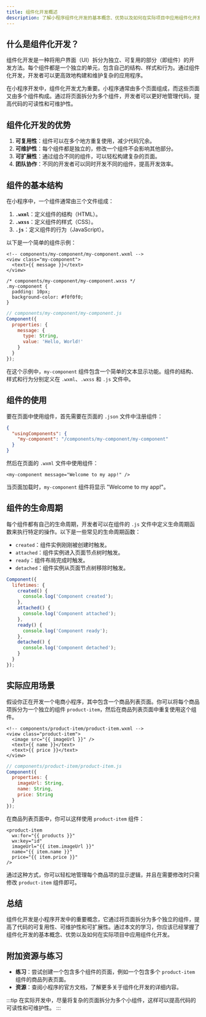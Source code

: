 ```yaml
---
title: 组件化开发概述
description: 了解小程序组件化开发的基本概念、优势以及如何在实际项目中应用组件化开发。
---
```


## 什么是组件化开发？

组件化开发是一种将用户界面（UI）拆分为独立、可复用的部分（即组件）的开发方法。每个组件都是一个独立的单元，包含自己的结构、样式和行为。通过组件化开发，开发者可以更高效地构建和维护复杂的应用程序。

在小程序开发中，组件化开发尤为重要。小程序通常由多个页面组成，而这些页面又由多个组件构成。通过将页面拆分为多个组件，开发者可以更好地管理代码，提高代码的可读性和可维护性。

## 组件化开发的优势

1. **可复用性**：组件可以在多个地方重复使用，减少代码冗余。
2. **可维护性**：每个组件都是独立的，修改一个组件不会影响其他部分。
3. **可扩展性**：通过组合不同的组件，可以轻松构建复杂的页面。
4. **团队协作**：不同的开发者可以同时开发不同的组件，提高开发效率。

## 组件的基本结构

在小程序中，一个组件通常由三个文件组成：

1. **`.wxml`**：定义组件的结构（HTML）。
2. **`.wxss`**：定义组件的样式（CSS）。
3. **`.js`**：定义组件的行为（JavaScript）。

以下是一个简单的组件示例：

```wxml
<!-- components/my-component/my-component.wxml -->
<view class="my-component">
  <text>{{ message }}</text>
</view>
```

```wxss
/* components/my-component/my-component.wxss */
.my-component {
  padding: 10px;
  background-color: #f0f0f0;
}
```

```javascript
// components/my-component/my-component.js
Component({
  properties: {
    message: {
      type: String,
      value: 'Hello, World!'
    }
  }
});
```

在这个示例中，`my-component` 组件包含一个简单的文本显示功能。组件的结构、样式和行为分别定义在 `.wxml`、`.wxss` 和 `.js` 文件中。

## 组件的使用

要在页面中使用组件，首先需要在页面的 `.json` 文件中注册组件：

```json
{
  "usingComponents": {
    "my-component": "/components/my-component/my-component"
  }
}
```

然后在页面的 `.wxml` 文件中使用组件：

```wxml
<my-component message="Welcome to my app!" />
```

当页面加载时，`my-component` 组件将显示 "Welcome to my app!"。

## 组件的生命周期

每个组件都有自己的生命周期，开发者可以在组件的 `.js` 文件中定义生命周期函数来执行特定的操作。以下是一些常见的生命周期函数：

- `created`：组件实例刚刚被创建时触发。
- `attached`：组件实例进入页面节点树时触发。
- `ready`：组件布局完成时触发。
- `detached`：组件实例从页面节点树移除时触发。

```javascript
Component({
  lifetimes: {
    created() {
      console.log('Component created');
    },
    attached() {
      console.log('Component attached');
    },
    ready() {
      console.log('Component ready');
    },
    detached() {
      console.log('Component detached');
    }
  }
});
```

## 实际应用场景

假设你正在开发一个电商小程序，其中包含一个商品列表页面。你可以将每个商品项拆分为一个独立的组件 `product-item`，然后在商品列表页面中重复使用这个组件。

```wxml
<!-- components/product-item/product-item.wxml -->
<view class="product-item">
  <image src="{{ imageUrl }}" />
  <text>{{ name }}</text>
  <text>{{ price }}</text>
</view>
```

```javascript
// components/product-item/product-item.js
Component({
  properties: {
    imageUrl: String,
    name: String,
    price: String
  }
});
```

在商品列表页面中，你可以这样使用 `product-item` 组件：

```wxml
<product-item 
  wx:for="{{ products }}" 
  wx:key="id" 
  imageUrl="{{ item.imageUrl }}" 
  name="{{ item.name }}" 
  price="{{ item.price }}" 
/>
```

通过这种方式，你可以轻松地管理每个商品项的显示逻辑，并且在需要修改时只需修改 `product-item` 组件即可。

## 总结

组件化开发是小程序开发中的重要概念，它通过将页面拆分为多个独立的组件，提高了代码的可复用性、可维护性和可扩展性。通过本文的学习，你应该已经掌握了组件化开发的基本概念、优势以及如何在实际项目中应用组件化开发。

## 附加资源与练习

- **练习**：尝试创建一个包含多个组件的页面，例如一个包含多个 `product-item` 组件的商品列表页面。
- **资源**：查阅小程序的官方文档，了解更多关于组件化开发的详细内容。

:::tip
在实际开发中，尽量将复杂的页面拆分为多个小组件，这样可以提高代码的可读性和可维护性。
:::